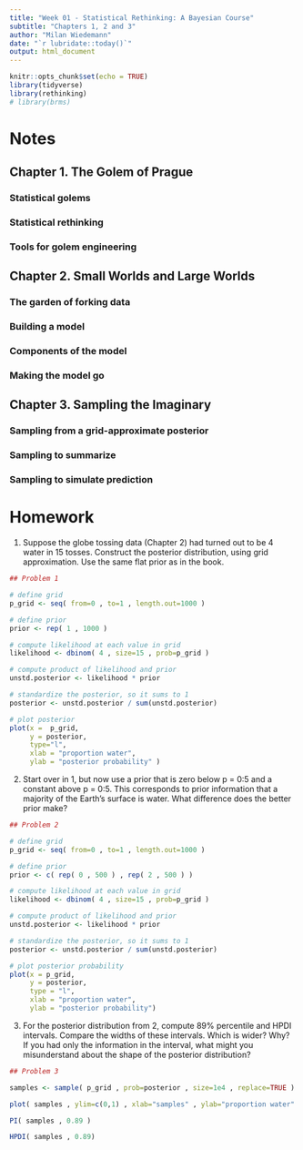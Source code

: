 ```yaml
---
title: "Week 01 - Statistical Rethinking: A Bayesian Course"
subtitle: "Chapters 1, 2 and 3"
author: "Milan Wiedemann"
date: "`r lubridate::today()`"
output: html_document
---
```


```r
knitr::opts_chunk$set(echo = TRUE)
library(tidyverse)
library(rethinking)
# library(brms)
```

# Notes

## Chapter 1. The Golem of Prague

### Statistical golems

### Statistical rethinking

### Tools for golem engineering

## Chapter 2. Small Worlds and Large Worlds

### The garden of forking data

### Building a model

### Components of the model

### Making the model go

## Chapter 3. Sampling the Imaginary

### Sampling from a grid-approximate posterior

### Sampling to summarize

### Sampling to simulate prediction

# Homework

1. Suppose the globe tossing data (Chapter 2) had turned out to be 4 water in 15 tosses. 
Construct the posterior distribution, using grid approximation. 
Use the same flat prior as in the book.

```r

## Problem 1

# define grid
p_grid <- seq( from=0 , to=1 , length.out=1000 )

# define prior
prior <- rep( 1 , 1000 )

# compute likelihood at each value in grid
likelihood <- dbinom( 4 , size=15 , prob=p_grid )

# compute product of likelihood and prior
unstd.posterior <- likelihood * prior

# standardize the posterior, so it sums to 1
posterior <- unstd.posterior / sum(unstd.posterior)

# plot posterior
plot(x =  p_grid,
     y = posterior,
     type="l",
     xlab = "proportion water",
     ylab = "posterior probability" )
```

2. Start over in 1, but now use a prior that is zero below p = 0:5 and a constant above p = 0:5. 
This corresponds to prior information that a majority of the Earth's surface is water. 
What difference does the better prior make?

```r
## Problem 2

# define grid
p_grid <- seq( from=0 , to=1 , length.out=1000 )

# define prior
prior <- c( rep( 0 , 500 ) , rep( 2 , 500 ) )

# compute likelihood at each value in grid
likelihood <- dbinom( 4 , size=15 , prob=p_grid )

# compute product of likelihood and prior
unstd.posterior <- likelihood * prior

# standardize the posterior, so it sums to 1
posterior <- unstd.posterior / sum(unstd.posterior)

# plot posterior probability
plot(x = p_grid,
     y = posterior, 
     type = "l", 
     xlab = "proportion water", 
     ylab = "posterior probability")
```

3. For the posterior distribution from 2, compute 89% percentile and HPDI intervals. 
Compare the widths of these intervals. 
Which is wider? Why? 
If you had only the information in the interval, what might you misunderstand about the shape of the posterior distribution?

```r
## Problem 3

samples <- sample( p_grid , prob=posterior , size=1e4 , replace=TRUE )

plot( samples , ylim=c(0,1) , xlab="samples" , ylab="proportion water" )

PI( samples , 0.89 )

HPDI( samples , 0.89)

```

